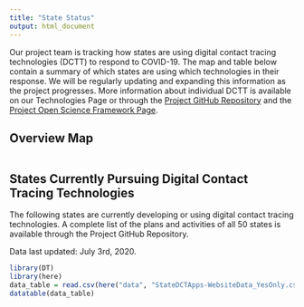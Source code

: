 ```yaml
---
title: "State Status"
output: html_document
---
```


Our project team is tracking how states are using digital contact tracing technologies (DCTT) to respond to COVID-19. The map and table below contain a summary of which states are using which technologies in their response. We will be regularly updating and expanding this information as the project progresses. More information about individual DCTT is available on our Technologies Page or through the [Project GitHub Repository](https://github.com/Peter-Kedron/COVID-19-Geospatial-Technologies-For-Digital-Contact-Tracing) and the [Project Open Science Framework Page](https://osf.io/kpvbq/).

## Overview Map

```r
```

## States Currently Pursuing Digital Contact Tracing Technologies
The following states are currently developing or using digital contact tracing technologies. A complete list of the plans and activities of all 50 states is available through the Project GitHub Repository.

Data last updated: July 3rd, 2020.

```r
library(DT)
library(here)
data_table = read.csv(here("data", "StateDCTApps-WebsiteData_YesOnly.csv"))
datatable(data_table)
```

